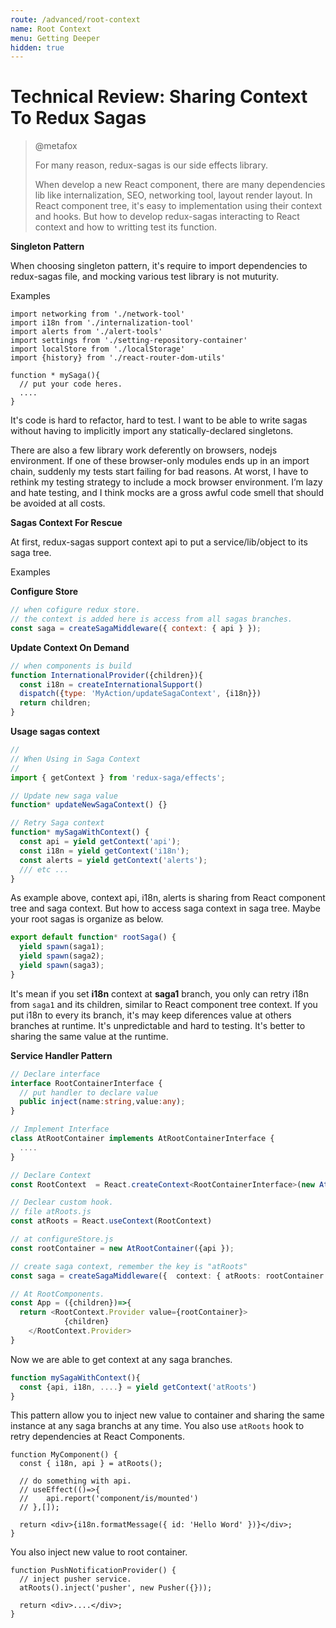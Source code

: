 ```yaml
---
route: /advanced/root-context
name: Root Context
menu: Getting Deeper
hidden: true
---
```


# Technical Review: Sharing Context To Redux Sagas

> @metafox
>
> For many reason, redux-sagas is our side effects library.
>
> When develop a new React component, there are many dependencies lib like internalization, SEO, networking tool, layout render layout. In React component tree, it's easy to implementation using their context and hooks. But how to develop redux-sagas interacting to React context and how to writting test its function.

**Singleton Pattern**

When choosing singleton pattern, it's require to import dependencies to redux-sagas file, and mocking various test library is not muturity.

Examples

```tsx
import networking from './network-tool'
import i18n from './internalization-tool'
import alerts from './alert-tools'
import settings from './setting-repository-container'
import localStore from './localStorage'
import {history} from './react-router-dom-utils'

function * mySaga(){
  // put your code heres.
  ....
}
```

It's code is hard to refactor, hard to test. I want to be able to write sagas without having to implicitly import any statically-declared singletons.

There are also a few library work deferently on browsers, nodejs environment. If one of these browser-only modules ends up in an import chain, suddenly my tests start failing for bad reasons. At worst, I have to rethink my testing strategy to include a mock browser environment. I’m lazy and hate testing, and I think mocks are a gross awful code smell that should be avoided at all costs.

**Sagas Context For Rescue**

At first, redux-sagas support context api to put a service/lib/object to its saga tree.

Examples

**Configure Store**

```js
// when cofigure redux store.
// the context is added here is access from all sagas branches.
const saga = createSagaMiddleware({ context: { api } });
```

**Update Context On Demand**

```js
// when components is build
function InternationalProvider({children}){
  const i18n = createInternationalSupport()
  dispatch({type: 'MyAction/updateSagaContext', {i18n}})
  return children;
}

```

**Usage sagas context**

```js
//
// When Using in Saga Context
//
import { getContext } from 'redux-saga/effects';

// Update new saga value
function* updateNewSagaContext() {}

// Retry Saga context
function* mySagaWithContext() {
  const api = yield getContext('api');
  const i18n = yield getContext('i18n');
  const alerts = yield getContext('alerts');
  /// etc ...
}
```

As example above, context api, i18n, alerts is sharing from React component tree and saga context. But how to access saga context in saga tree. Maybe your root sagas is organize as below.

```javascript
export default function* rootSaga() {
  yield spawn(saga1);
  yield spawn(saga2);
  yield spawn(saga3);
}
```

It's mean if you set **i18n** context at **saga1** branch, you only can retry i18n from `saga1` and its children, similar to React component tree context. If you put i18n to every its branch, it's may keep diferences value at others branches at runtime. It's unpredictable and hard to testing. It's better to sharing the same value at the runtime.

**Service Handler Pattern**

```typescript
// Declare interface
interface RootContainerInterface {
  // put handler to declare value
  public inject(name:string,value:any);
}

// Implement Interface
class AtRootContainer implements AtRootContainerInterface {
  ....
}

// Declare Context
const RootContext  = React.createContext<RootContainerInterface>(new AtRootContainer({}))

// Declear custom hook.
// file atRoots.js
const atRoots = React.useContext(RootContext)

// at configureStore.js
const rootContainer = new AtRootContainer({api });

// create saga context, remember the key is "atRoots"
const saga = createSagaMiddleware({  context: { atRoots: rootContainer  } })

// At RootComponents.
const App = ({children})=>{
  return <RootContext.Provider value={rootContainer}>
			{children}
    </RootContext.Provider>
}

```

Now we are able to get context at any saga branches.

```typescript
function mySagaWithContext(){
  const {api, i18n, ....} = yield getContext('atRoots')
}
```

This pattern allow you to inject new value to container and sharing the same instance at any saga branchs at any time. You also use `atRoots` hook to retry dependencies at React Components.

```tsx
function MyComponent() {
  const { i18n, api } = atRoots();

  // do something with api.
  // useEffect(()=>{
  //	api.report('component/is/mounted')
  // },[]);

  return <div>{i18n.formatMessage({ id: 'Hello Word' })}</div>;
}
```

You also inject new value to root container.

```tsx
function PushNotificationProvider() {
  // inject pusher service.
  atRoots().inject('pusher', new Pusher({}));

  return <div>....</div>;
}
```

